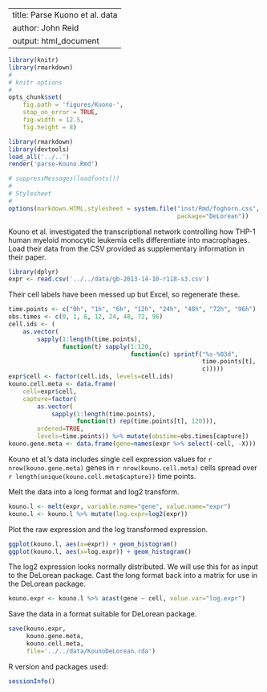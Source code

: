 
---
title: Parse Kuono et al. data
author: John Reid
output: html_document
---


```r
library(knitr)
library(rmarkdown)
#
# knitr options
#
opts_chunk$set(
    fig.path = 'figures/Kuono-',
    stop_on_error = TRUE,
    fig.width = 12.5,
    fig.height = 8)

```

```r
library(rmarkdown)
library(devtools)
load_all('../..')
render('parse-Kouno.Rmd')

```

```r
# suppressMessages(loadfonts())
#
# Stylesheet
#
options(markdown.HTML.stylesheet = system.file("inst/Rmd/foghorn.css",
                                               package="DeLorean"))

```



Kouno et al. investigated the transcriptional network controlling how THP-1
human myeloid monocytic leukemia cells differentiate into macrophages. Load
their data from the CSV provided as supplementary information in their paper.

```r
library(dplyr)
expr <- read.csv('../../data/gb-2013-14-10-r118-s3.csv')

```


Their cell labels have been messed up but Excel, so regenerate these.
```r
time.points <- c("0h", "1h", "6h", "12h", "24h", "48h", "72h", "96h")
obs.times <- c(0, 1, 6, 12, 24, 48, 72, 96)
cell.ids <- (
    as.vector(
        sapply(1:length(time.points),
               function(t) sapply(1:120,
                                  function(c) sprintf("%s-%03d",
                                                      time.points[t],
                                                      c)))))
expr$cell <- factor(cell.ids, levels=cell.ids)
kouno.cell.meta <- data.frame(
    cell=expr$cell,
    capture=factor(
        as.vector(
            sapply(1:length(time.points),
                   function(t) rep(time.points[t], 120))),
        ordered=TRUE,
        levels=time.points)) %>% mutate(obstime=obs.times[capture])
kouno.gene.meta <- data.frame(gene=names(expr %>% select(-cell, -X)))

```


Kouno et al.'s data includes single cell expression values for
`r nrow(kouno.gene.meta)` genes in `r nrow(kouno.cell.meta)` cells
spread over `r length(unique(kouno.cell.meta$capture))` time points.


Melt the data into a long format and log2 transform.
```r
kouno.l <- melt(expr, variable.name="gene", value.name="expr")
kouno.l <- kouno.l %>% mutate(log.expr=log2(expr))

```


Plot the raw expression and the log transformed expression.
```r
ggplot(kouno.l, aes(x=expr)) + geom_histogram()
ggplot(kouno.l, aes(x=log.expr)) + geom_histogram()

```

The log2 expression looks normally distributed. We will use this for
as input to the DeLorean package. Cast the long format back into a matrix
for use in the DeLorean package.
```r
kouno.expr <- kouno.l %>% acast(gene ~ cell, value.var="log.expr")
```


Save the data in a format suitable for DeLorean package.
```r
save(kouno.expr,
     kouno.gene.meta,
     kouno.cell.meta,
     file='../../data/KounoDeLorean.rda')

```


R version and packages used:
```r
sessionInfo()
```
